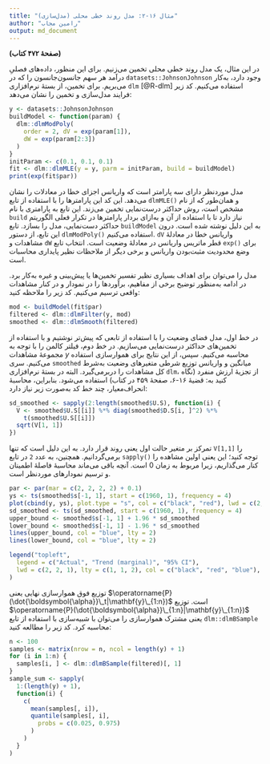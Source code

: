 ```yaml
---
title: "مثال ۱۶-۲: مدل روند خطی محلی (مدل‌سازی)"
author: "رامین مجاب"
output: md_document
---
```


**(صفحهٔ ۴۷۲ کتاب)**

در این مثال، یک مدل روند خطی محلی تخمین می‌زنیم.  برای این منظور،‌  داده‌های فصلیِ درآمد هر سهم  جانسون‌جانسون را که در `datasets::JohnsonJohnson` وجود دارد، به‌کار می‌بریم. برای تخمین، از بستهٔ نرم‌افزاری `dlm` <span dir="ltr">[@R-dlm]</span> استفاده می‌کنیم. کد زیر فرایند مدل‌سازی و تخمین را نشان می‌دهد:
```r
y <- datasets::JohnsonJohnson
buildModel <- function(param) {
  dlm::dlmModPoly(
    order = 2, dV = exp(param[1]),
    dW = exp(param[2:3])
  )
}
initParam <- c(0.1, 0.1, 0.1)
fit <- dlm::dlmMLE(y = y, parm = initParam, build = buildModel)
print(exp(fit$par))
```
مدل موردنظر دارای سه پارامتر است که واریانس اجزای خطا در معادلات را نشان می‌دهد. این کد این پارامترها را با استفاده از تابع `dlmMLE()`  و همان‌طور که از نام مشخص است، روش حداکثر درست‌نمایی تخمین می‌زند. این تابع  به پارامتری با نام `build` نیاز دارد تا با استفاده از آن و به‌ازای بردار پارامترها در تکرار فعلی الگوریتم حداکثر دست‌نمایی، مدل را بسازد. تابع `buildModel` به این دلیل نوشته شده است. درون این تابع، از دستور `dlmModPoly()` استفاده می‌کنیم. `dV` واریانس خطا در معادلهٔ مشاهدات و `dW` قطر  ماتریس واریانس در معادلهٔ وضعیت است. انتخاب تابع `exp()` برای وضع محدودیت مثبت‌بودن واریانس و برخی دیگر از ملاحظات  نظیر پایداری محاسبات است. 

مدل را می‌توان برای اهداف بسیاری نظیر تفسیر تخمین‌ها یا پیش‌بینی و غیره به‌کار برد. در ادامه به‌منظور توضیح برخی از مفاهیم، برآوردها را در نمودار و در کنار مشاهدات واقعی ترسیم می‌کنیم. کد زیر را ملاحظه کنید:
```r
mod <- buildModel(fit$par)
filtered <- dlm::dlmFilter(y, mod)
smoothed <- dlm::dlmSmooth(filtered)
```
در خط اول، مدل فضای وضعیت را با استفاده از تابعی که پیش‌تر نوشتیم و با استفاده از تخمین‌های حداکثر درست‌نمایی می‌سازیم. در خط دوم، فیلتر کالمن را با توجه به مجموعهٔ مشاهدات $y$ محاسبه می‌کنیم. سپس، از این نتایج برای هموارسازی استفاده می‌کنیم. سری `smoothed` میانگین و واریانس توزیع شرطی متغیرهای وضعیت به‌شرط کل مشاهدات را دربرمی‌گیرد. البته در بستهٔ نرم‌افزاری `dlm`، از تجزیهٔ ارزش منفرد (نگاه کنید به: قضیهٔ ۱۶-۶، صفحهٔ ۴۵۹ در کتاب) استفاده می‌شود. بنابراین، محاسبهٔ انحراف‌معیار، چند خط کد به‌صورت زیر نیاز دارد:
```r
sd_smoothed <- sapply(2:length(smoothed$U.S), function(i) {
  V <- smoothed$U.S[[i]] %*% diag(smoothed$D.S[i, ]^2) %*%
    t(smoothed$U.S[[i]])
  sqrt(V[1, 1])
})
```

تمرکز بر متغیر حالت اول یعنی روند قرار دارد. به این دلیل است که تنها `V[1,1]` را برمی‌گردانیم. همچنین، به عدد `2` در تابع `sapply()` توجه کنید؛ این یعنی اولین مشاهده را کنار می‌گذاریم، زیرا مربوط به زمان $0$ است. آنچه باقی می‌ماند محاسبهٔ فاصلهٔ اطمینان و ترسیم نمودارهای موردنظر است.
```r
par <- par(mar = c(2, 2, 2, 2) + 0.1)
ys <- ts(smoothed$s[-1, 1], start = c(1960, 1), frequency = 4)
plot(cbind(y, ys), plot.type = "s", col = c("black", "red"), lwd = c(2, 2))
sd_smoothed <- ts(sd_smoothed, start = c(1960, 1), frequency = 4)
upper_bound <- smoothed$s[-1, 1] + 1.96 * sd_smoothed
lower_bound <- smoothed$s[-1, 1] - 1.96 * sd_smoothed
lines(upper_bound, col = "blue", lty = 2)
lines(lower_bound, col = "blue", lty = 2)

legend("topleft",
  legend = c("Actual", "Trend (marginal)", "95% CI"),
  lwd = c(2, 2, 1), lty = c(1, 1, 2), col = c("black", "red", "blue"), cex = 0.8
)
```
توزیع فوق هموارسازی نهایی یعنی $\operatorname{P}(\dot{\boldsymbol{\alpha}}\_t|\mathbf{y}\_{1:n})$ است. توزیع $\operatorname{P}(\dot{\boldsymbol{\alpha}}\_{1:n}|\mathbf{y}\_{1:n})$ یعنی مشترک هموارسازی را می‌توان با شبیه‌سازی با استفاده از تابع `dlm::dlmBSample` محاسبه کرد. کد زیر را مطالعه کنید:
```r
n <- 100
samples <- matrix(nrow = n, ncol = length(y) + 1)
for (i in 1:n) {
  samples[i, ] <- dlm::dlmBSample(filtered)[, 1]
}
sample_sum <- sapply(
  1:(length(y) + 1),
  function(i) {
    c(
      mean(samples[, i]),
      quantile(samples[, i],
        probs = c(0.025, 0.975)
      )
    )
  }
)
```

 

